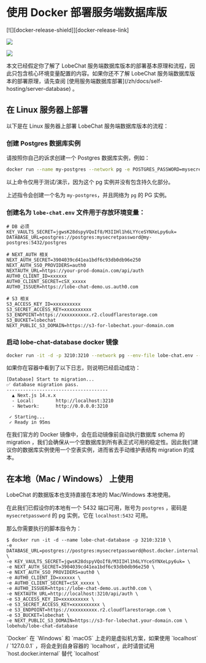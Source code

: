 # 使用 Docker 部署服务端数据库版

<div style={{display:"flex", gap: 4}}>
  [![][docker-release-shield]][docker-release-link]

[![][docker-size-shield]][docker-size-link]

[![][docker-pulls-shield]][docker-pulls-link]

</div>

<Callout type="info">
本文已经假定你了解了 LobeChat 服务端数据库版本的部署基本原理和流程，因此只包含核心环境变量配置的内容。如果你还不了解 LobeChat 服务端数据库版本的部署原理，请先查阅 [使用服务端数据库部署](/zh/docs/self-hosting/server-database) 。
</Callout>

## 在 Linux 服务器上部署

以下是在 Linux 服务器上部署 LobeChat 服务端数据库版本的流程：

<Steps>

### 创建 Postgres 数据库实例

请按照你自己的诉求创建一个 Postgres 数据库实例，例如：

```sh
docker run --name my-postgres --network pg -e POSTGRES_PASSWORD=mysecretpassword -p 5432:5432 -d postgres
```

<Callout type="warning">
以上命令仅用于测试/演示，因为这个 pg 实例并没有包含持久化部分。
</Callout>

上述指令会创建一个名为 `my-postgres`，并且网络为 `pg` 的 PG 实例。


### 创建名为 `lobe-chat.env` 文件用于存放环境变量：

```shell
# DB 必须
KEY_VAULTS_SECRET=jgwsK28dspyVQoIf8/M3IIHl1h6LYYceSYNXeLpy6uk=
DATABASE_URL=postgres://postgres:mysecretpassword@my-postgres:5432/postgres

# NEXT_AUTH 相关
NEXT_AUTH_SECRET=3904039cd41ea1bdf6c93db0db96e250
NEXT_AUTH_SSO_PROVIDERS=auth0
NEXTAUTH_URL=https://your-prod-domain.com/api/auth
AUTH0_CLIENT_ID=xxxxxx
AUTH0_CLIENT_SECRET=cSX_xxxxx
AUTH0_ISSUER=https://lobe-chat-demo.us.auth0.com

# S3 相关
S3_ACCESS_KEY_ID=xxxxxxxxxx
S3_SECRET_ACCESS_KEY=xxxxxxxxxx
S3_ENDPOINT=https://xxxxxxxxxx.r2.cloudflarestorage.com
S3_BUCKET=lobechat
NEXT_PUBLIC_S3_DOMAIN=https://s3-for-lobechat.your-domain.com
```

### 启动 lobe-chat-database docker 镜像

```sh
docker run -it -d -p 3210:3210 --network pg --env-file lobe-chat.env --name lobe-chat-database lobehub/lobe-chat-database
```

如果你在容器中看到了以下日志，则说明已经启动成功：

```log
[Database] Start to migration...
✅ database migration pass.
-------------------------------------
  ▲ Next.js 14.x.x
  - Local:        http://localhost:3210
  - Network:      http://0.0.0.0:3210

 ✓ Starting...
 ✓ Ready in 95ms
```

</Steps>

<Callout type="tip">
在我们官方的 Docker 镜像中，会在启动镜像前自动执行数据库 schema 的 migration ，我们会确保从一个空数据库到所有表正式可用的稳定性。因此我们建议你的数据库实例使用一个空表实例，进而省去手动维护表结构 migration 的成本。
</Callout>

## 在本地（Mac / Windows） 上使用

LobeChat 的数据版本也支持直接在本地的 Mac/Windows 本地使用。

在此我们已假设你的本地有一个 5432 端口可用，账号为 `postgres` ，密码是 `mysecretpassword` 的 pg 实例，它在 `localhost:5432` 可用。

那么你需要执行的脚本指令为：

```shell
$ docker run -it -d --name lobe-chat-database -p 3210:3210 \
-e DATABASE_URL=postgres://postgres:mysecretpassword@host.docker.internal:5432/postgres \
-e KEY_VAULTS_SECRET=jgwsK28dspyVQoIf8/M3IIHl1h6LYYceSYNXeLpy6uk= \
-e NEXT_AUTH_SECRET=3904039cd41ea1bdf6c93db0db96e250 \
-e NEXT_AUTH_SSO_PROVIDERS=auth0 \
-e AUTH0_CLIENT_ID=xxxxxx \
-e AUTH0_CLIENT_SECRET=cSX_xxxxx \
-e AUTH0_ISSUER=https://lobe-chat-demo.us.auth0.com \
-e NEXTAUTH_URL=http://localhost:3210/api/auth \
-e S3_ACCESS_KEY_ID=xxxxxxxxxx \
-e S3_SECRET_ACCESS_KEY=xxxxxxxxxx \
-e S3_ENDPOINT=https://xxxxxxxxxx.r2.cloudflarestorage.com \
-e S3_BUCKET=lobechat \
-e NEXT_PUBLIC_S3_DOMAIN=https://s3-for-lobechat.your-domain.com \
lobehub/lobe-chat-database
```

<Callout type="tip">
`Docker` 在 `Windows` 和 `macOS` 上走的是虚拟机方案，如果使用 `localhost` / `127.0.0.1` ，将会走到自身容器的 `localhost`，此时请尝试用 `host.docker.internal` 替代 `localhost`
</Callout>





[docker-pulls-link]: https://hub.docker.com/r/lobehub/lobe-chat-database
[docker-pulls-shield]: https://img.shields.io/docker/pulls/lobehub/lobe-chat-database?color=45cc11&labelColor=black&style=flat-square
[docker-release-link]: https://hub.docker.com/r/lobehub/lobe-chat-database
[docker-release-shield]: https://img.shields.io/docker/v/lobehub/lobe-chat-database?color=369eff&label=docker&labelColor=black&logo=docker&logoColor=white&style=flat-square
[docker-size-link]: https://hub.docker.com/r/lobehub/lobe-chat-database
[docker-size-shield]: https://img.shields.io/docker/image-size/lobehub/lobe-chat-database?color=369eff&labelColor=black&style=flat-square

